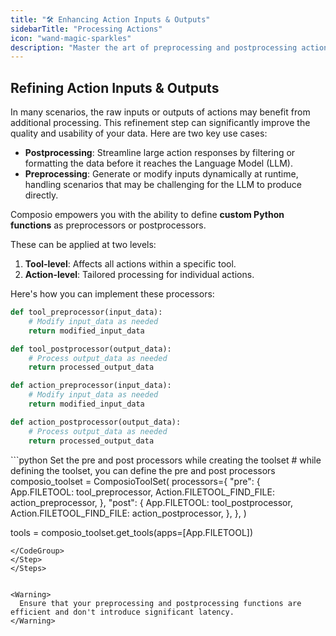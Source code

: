 ```yaml
---
title: "🛠️ Enhancing Action Inputs & Outputs"
sidebarTitle: "Processing Actions"
icon: "wand-magic-sparkles"
description: "Master the art of preprocessing and postprocessing actions for optimal results."
---
```


## Refining Action Inputs & Outputs

In many scenarios, the raw inputs or outputs of actions may benefit from additional processing. This refinement step can significantly improve the quality and usability of your data. Here are two key use cases:

- **Postprocessing**: Streamline large action responses by filtering or formatting the data before it reaches the Language Model (LLM).
- **Preprocessing**: Generate or modify inputs dynamically at runtime, handling scenarios that may be challenging for the LLM to produce directly.

Composio empowers you with the ability to define **custom Python functions** as preprocessors or postprocessors. 

These can be applied at two levels:

1. **Tool-level**: Affects all actions within a specific tool.
2. **Action-level**: Tailored processing for individual actions.

Here's how you can implement these processors:
<Steps>
<Step title="Define the Preprocessor or Postprocessor Functions">
<CodeGroup>
```python Define the Preprocessor or Postprocessor Functions
def tool_preprocessor(input_data):
    # Modify input_data as needed
    return modified_input_data

def tool_postprocessor(output_data):
    # Process output_data as needed
    return processed_output_data

def action_preprocessor(input_data):
    # Modify input_data as needed
    return modified_input_data

def action_postprocessor(output_data):
    # Process output_data as needed
    return processed_output_data
```
</CodeGroup>
</Step>
<Step title="Use them while creating the toolset">
<CodeGroup>
```python Set the pre and post processors while creating the toolset
# while defining the toolset, you can define the pre and post processors
composio_toolset = ComposioToolSet(
    processors={
        "pre": {
            App.FILETOOL: tool_preprocessor,
            Action.FILETOOL_FIND_FILE: action_preprocessor,
        },
        "post": {
            App.FILETOOL: tool_postprocessor,
            Action.FILETOOL_FIND_FILE: action_postprocessor,
        },
    },
)

tools = composio_toolset.get_tools(apps=[App.FILETOOL])
```
</CodeGroup>
</Step>
</Steps>


<Warning>
  Ensure that your preprocessing and postprocessing functions are efficient and don't introduce significant latency.
</Warning>
